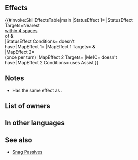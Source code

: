 {{Assist
|tagid=SID_未来を映す瞳・承
|intID=2908
|exclusive=1
|canUseWeapon={{WeaponList|exclude=Staff}}
|canUseMove={{MoveList|All}}
|cost=400
|range=1
|effect=Unit and target ally swap spaces. Inflicts Atk/Def-7 on nearest foes within 4 spaces of both unit and target through their next actions. Grants another action to unit. (Additional action granted once per turn only.)
|required=Future Vision
|properties=
}}
==Effects==
{{#invoke:SkillEffectsTable|main
|StatusEffect 1={{Eft|Penalties|Atk/Def|7}}
|StatusEffect Targets=Nearest {{Tgt|Foes}}<br>[[within 4 spaces]]<br>of {{Tgt|Unit}} '''&'''<br>{{Tgt|Target Ally}}
|StatusEffect Conditions={{Tgt|Target Ally}} doesn't<br>have {{SEt|Isolation}}
|MapEffect 1={{Eft|Swap Units}}
|MapEffect 1 Targets={{Tgt|Unit}} '''&'''<br>{{Tgt|Target Ally}}
|MapEffect 2={{Eft|Another Action}}<br>(once per turn)
|MapEffect 2 Targets={{Tgt|Unit}}
|Me1C={{Tgt|Target Ally}} doesn't<br>have {{SEt|Isolation}}
|MapEffect 2 Conditions={{Tgt|Unit}} uses Assist
}}

==Notes==
* Has the same effect as {{St|Swap}}.
{{Movement skill notes|notBeforeRokkr=1}}
{{Penalties}}
==List of owners==
{{Skill Hero List}}
==In other languages==
{{OtherLanguages
|english=Future Vision
|japanese=未来を映す瞳
|german=Zukunftsvision
|spanishEU=Visión futura
|spanishLA=Visión futura
|french=Vision du futur
|italian=Premonizione
|chineseTW=映照未來的眼眸
|portuguese=Visão do futuro
}}
==See also==
{{See also skills|cond=(Description LIKE '%If a movement Assist skill%inflicts%/%-%' OR Description LIKE '%grants unit another action%' OR Description LIKE '%grants another action to unit%') AND Exclusive='1'|columns=3}}
* [[Skill families#Snag|Snag Passives]]
{{Assists Navbox}}